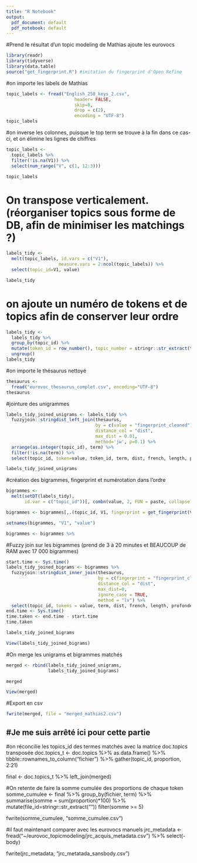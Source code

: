 ```yaml
---
title: "R Notebook"
output:
  pdf_document: default
  pdf_notebook: default
---
```


#Prend le résultat d'un topic modeling de Mathias ajoute les eurovocs

```r
library(readr)
library(tidyverse)
library(data.table)
source("get_fingerprint.R") #imitation du fingerprint d'Open Refine
```

#on importe les labels de Mathias

```r
topic_labels <- fread("English_250_keys_2.csv",
                          header= FALSE,
                          skip=0,
                          drop = c(2),
                          encoding = "UTF-8")
topic_labels
```
#on inverse les colonnes, puisque le top term se trouve à la fin dans ce cas-ci, et on élimine les lignes de chiffres


```r

topic_labels <-
  topic_labels %>% 
  filter(!is.na(V1)) %>% 
  select(num_range("V", c(1, 12:3)))

topic_labels

```



# On transpose verticalement. (réorganiser topics sous forme de DB, afin de minimiser les matchings ?)
```r
labels_tidy <- 
  melt(topic_labels, id.vars = c("V1"),
                    measure.vars = 2:ncol(topic_labels)) %>% 
  select(topic_id=V1, value)

labels_tidy
```

# on ajoute un numéro de tokens et de topics afin de conserver leur ordre

```r

labels_tidy <- 
  labels_tidy %>% 
  group_by(topic_id) %>% 
  mutate(token_id = row_number(), topic_number = stringr::str_extract(topic_id, "\\d+")) %>% 
  ungroup()
labels_tidy
```

  
#on importe le thésaurus nettoyé
```r
thesaurus <-
  fread("eurovoc_thesaurus_complet.csv", encoding="UTF-8")
thesaurus

```



#jointure des unigrammes

```r
labels_tidy_joined_unigrams <- labels_tidy %>%
  fuzzyjoin::stringdist_left_join(thesaurus,
                                  by = c(value = "fingerprint_cleaned"),
                                  distance_col = "dist", 
                                  max_dist = 0.01,
                                  method='jw', p=0.1) %>% 
  arrange(as.integer(topic_id), term) %>% 
  filter(!is.na(term)) %>% 
  select(topic_id, token=value, token_id, term, dist, french, length, profondeur, category, link, bt1, mt, domain)

labels_tidy_joined_unigrams

```



#création des bigrammes, fingerprint et numérotation dans l'ordre 

```r
bigrammes <-
  melt(setDT(labels_tidy), 
       id.var = c("topic_id"))[, combn(value, 2, FUN = paste, collapse = ' '), topic_id]

bigrammes <- bigrammes[,.(topic_id, V1, fingerprint = get_fingerprint(V1))]

setnames(bigrammes, "V1", "value")

bigrammes <- bigrammes %>% 

```



#Fuzzy join sur les bigrammes (prend de 3 à 20 minutes et BEAUCOUP de RAM avec 17 000 bigrammes)
```r
start.time <- Sys.time()
labels_tidy_joined_bigrams <- bigrammes %>%
  fuzzyjoin::stringdist_inner_join(thesaurus,
                                   by = c(fingerprint = "fingerprint_cleaned"),
                                   distance_col = "dist",
                                   max_dist=0,
                                   ignore_case = TRUE,
                                   method = "lv") %>% 
  select(topic_id, tokens = value, term, dist, french, length, profondeur, category, link, bt1, mt, domain)
end.time <- Sys.time()
time.taken <- end.time - start.time
time.taken

labels_tidy_joined_bigrams

View(labels_tidy_joined_bigrams)

```



#On merge les unigrams et bigrammes matchés

```r
merged <- rbind(labels_tidy_joined_unigrams, 
                labels_tidy_joined_bigrams) 

merged 

View(merged)
```

#Export en csv
```r
fwrite(merged, file = "merged_mathias2.csv")
```


#Je me suis arrêté ici pour cette partie
-----------------------------------------------------------------------------------


#on réconcilie les topics_id des termes matchés avec la matrice doc.topics transposée
doc.topics_t <- 
  doc.topics %>% 
  as.data.frame() %>% 
  tibble::rownames_to_column("fichier") %>% 
  gather(topic_id, proportion, 2:21)

final <- 
  doc.topics_t %>% 
  left_join(merged)

#On retente de faire la somme cumulée des proportions de chaque token
somme_cumulee <- 
  final %>% 
  group_by(fichier, term) %>% 
  summarise(somme = sum(proportion)*100) %>%
  mutate(file_id=stringr::str_extract(""))
  filter(somme >= 5)
  
fwrite(somme_cumulee, "somme_cumulee.csv")

#il faut maintenant comparer avec les eurovocs manuels
jrc_metadata <- fread("~/eurovoc_topicmodeling/jrc_acquis_metadata.csv") %>% 
  select(-body)

fwrite(jrc_metadata, "jrc_metatada_sansbody.csv")


